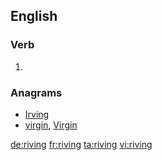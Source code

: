 ==English==

===Verb===
{{head|en}}

# {{present participle of|rive|lang=en}}

===Anagrams===
* [[Irving#English|Irving]]
* [[virgin#English|virgin]], [[Virgin#English|Virgin]]

[[de:riving]]
[[fr:riving]]
[[ta:riving]]
[[vi:riving]]